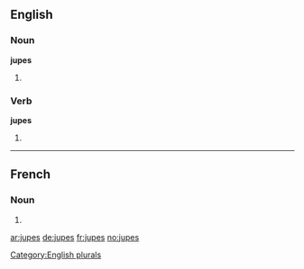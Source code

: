 ==English==

===Noun===
'''jupes'''

# {{plural of |[[jupe]]}}

===Verb===
'''jupes'''

# {{third-person singular of|jupe}}

[[Category:English plurals]]

----

==French==

===Noun===
{{infl|fr|plural}} {{f|p}}

# {{plural of|jupe|lang=fr}}

[[ar:jupes]]
[[de:jupes]]
[[fr:jupes]]
[[no:jupes]]